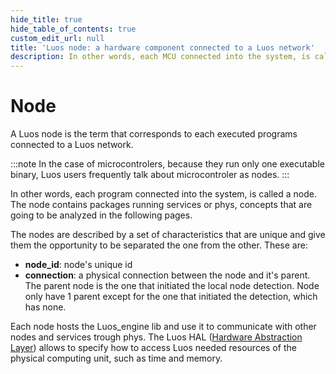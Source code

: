 ```yaml
---
hide_title: true
hide_table_of_contents: true
custom_edit_url: null
title: 'Luos node: a hardware component connected to a Luos network'
description: In other words, each MCU connected into the system, is called a node. The node contains a package and one or more services
---
```



# Node

A Luos node is the term that corresponds to each executed programs connected to a Luos network.

:::note
In the case of microcontrolers, because they run only one executable binary, Luos users frequently talk about microcontroler as nodes.
:::

In other words, each program connected into the system, is called a node. The node contains packages running services or phys, concepts that are going to be analyzed in the following pages.

The nodes are described by a set of characteristics that are unique and give them the opportunity to be separated the one from the other. These are:

- **node_id**: node's unique id
- **connection**: a physical connection between the node and it's parent. The parent node is the one that initiated the local node detection. Node only have 1 parent except for the one that initiated the detection, which has none.

Each node hosts the Luos_engine lib and use it to communicate with other nodes and services trough <Tooltip def={useDocusaurusContext().siteConfig.customFields.phy_def}>phys</Tooltip>. The Luos HAL ([Hardware Abstraction Layer](./luos-hal.mdx)) allows to specify how to access Luos needed resources of the physical computing unit, such as time and memory.
